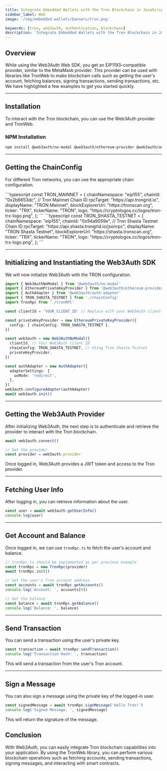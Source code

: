 ```yaml
---
title: Integrate Embedded Wallets with the Tron Blockchain in JavaScript
sidebar_label: Web
image: '/img/embedded-wallets/banners/tron.png'

keywords: [tron, web3auth, authentication, blockchain]
description: 'Integrate Embedded Wallets with the Tron Blockchain in JavaScript | Embedded Wallets'
---
```



## Overview

While using the Web3Auth Web SDK, you get an EIP1193-compatible provider, similar to the MetaMask provider. This provider can be used with libraries like TronWeb to make blockchain calls such as getting the user's account, fetching balances, signing transactions, sending transactions, etc. We have highlighted a few examples to get you started quickly.

---

## Installation

To interact with the Tron blockchain, you can use the Web3Auth provider and TronWeb.

### NPM Installation

```bash
npm install @web3auth/no-modal @web3auth/ethereum-provider @web3auth/auth-adapter @web3auth/wallet-services-plugin tronweb
```

---

## Getting the ChainConfig

For different Tron networks, you can use the appropriate chain configuration.

<Tabs defaultValue="testnet" groupId="chainConfig">
  <TabItem value="mainnet" label="Mainnet">
    ```typescript
    const TRON_MAINNET = {
      chainNamespace: "eip155",
      chainId: "0x2b6653dc", // Tron Mainnet Chain ID
      rpcTarget: "https://api.trongrid.io",
      displayName: "TRON Mainnet",
      blockExplorerUrl: "https://tronscan.org",
      ticker: "TRX",
      tickerName: "TRON",
      logo: "https://cryptologos.cc/logos/tron-trx-logo.png",
    };
    ```
  </TabItem>
  <TabItem value="testnet" label="Testnet (Shasta)">
    ```typescript
    const TRON_SHASTA_TESTNET = {
      chainNamespace: "eip155",
      chainId: "0x94a9059e", // Tron Shasta Testnet Chain ID
      rpcTarget: "https://api.shasta.trongrid.io/jsonrpc",
      displayName: "TRON Shasta Testnet",
      blockExplorerUrl: "https://shasta.tronscan.org",
      ticker: "TRX",
      tickerName: "TRON",
      logo: "https://cryptologos.cc/logos/tron-trx-logo.png",
    };
    ```
  </TabItem>
</Tabs>

---

## Initializing and Instantiating the Web3Auth SDK

We will now initialize Web3Auth with the TRON configuration.

```typescript
import { Web3AuthNoModal } from '@web3auth/no-modal'
import { EthereumPrivateKeyProvider } from '@web3auth/ethereum-provider'
import { AuthAdapter } from '@web3auth/auth-adapter'
import { TRON_SHASTA_TESTNET } from './chainConfig'
import TronRpc from './tronRPC'

const clientId = 'YOUR_CLIENT_ID' // Replace with your Web3Auth client ID

const privateKeyProvider = new EthereumPrivateKeyProvider({
  config: { chainConfig: TRON_SHASTA_TESTNET },
})

const web3auth = new Web3AuthNoModal({
  clientId, // Your Web3Auth Client ID
  chainConfig: TRON_SHASTA_TESTNET, // Using Tron Shasta Testnet
  privateKeyProvider,
})

const authAdapter = new AuthAdapter({
  adapterSettings: {
    uxMode: 'redirect',
  },
})
web3auth.configureAdapter(authAdapter)
await web3auth.init()
```

---

## Getting the Web3Auth Provider

After initializing Web3Auth, the next step is to authenticate and retrieve the provider to interact with the Tron blockchain.

```typescript
await web3auth.connect()

// Get the provider
const provider = web3auth.provider
```

Once logged in, Web3Auth provides a JWT token and access to the Tron provider.

---

## Fetching User Info

After logging in, you can retrieve information about the user.

```typescript
const user = await web3auth.getUserInfo()
console.log(user)
```

---

## Get Account and Balance

Once logged in, we can use `tronRpc.ts` to fetch the user’s account and balance.

```typescript
// tronRpc.ts should be implemented as per previous example
const tronRpc = new TronRpc(provider)
await tronRpc.init()

// Get the user's Tron account address
const accounts = await tronRpc.getAccounts()
console.log('Account: ', accounts[0])

// Get the balance
const balance = await tronRpc.getBalance()
console.log('Balance: ', balance)
```

---

## Send Transaction

You can send a transaction using the user's private key.

```typescript
const transaction = await tronRpc.sendTransaction()
console.log('Transaction Hash: ', transaction)
```

This will send a transaction from the user's Tron account.

---

## Sign a Message

You can also sign a message using the private key of the logged-in user.

```typescript
const signedMessage = await tronRpc.signMessage('Hello Tron!')
console.log('Signed Message: ', signedMessage)
```

This will return the signature of the message.

## Conclusion

With Web3Auth, you can easily integrate Tron blockchain capabilities into your application. By using the TronWeb library, you can perform various blockchain operations such as fetching accounts, sending transactions, signing messages, and interacting with smart contracts.
